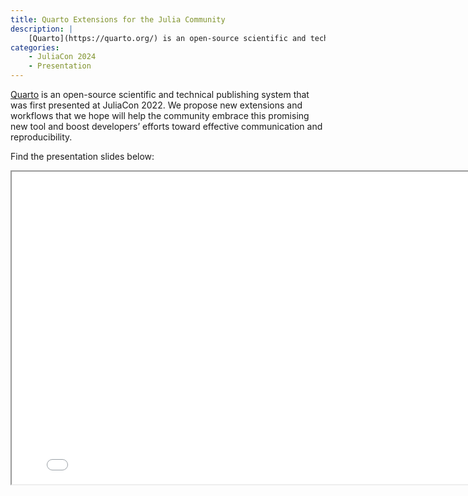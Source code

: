 ```yaml
---
title: Quarto Extensions for the Julia Community
description: |
    [Quarto](https://quarto.org/) is an open-source scientific and technical publishing system that was first presented at JuliaCon 2022. We propose new extensions and workflows that we hope will help the community embrace this promising new tool and boost developers' efforts toward effective communication and reproducibility.
categories:
    - JuliaCon 2024
    - Presentation
---
```


[Quarto](https://quarto.org/) is an open-source scientific and technical publishing system that was first presented at JuliaCon 2022. We propose new extensions and workflows that we hope will help the community embrace this promising new tool and boost developers' efforts toward effective communication and reproducibility.

Find the presentation slides below:

```{=html}
<iframe width="800" height="500" marginheight="0" marginwidth="0" src="presentation.html"></iframe>
```
